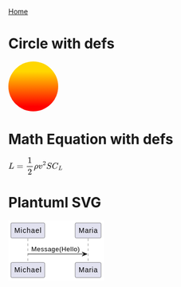 <a href="/">Home</a>

# Circle with defs
<svg viewBox="0 0 10 10" xmlns="http://www.w3.org/2000/svg" width="100px">
    <defs>
        <circle id="myCircle" cx="0" cy="0" r="5" />
        <linearGradient id="myGradient" gradientTransform="rotate(90)">
        <stop offset="20%" stop-color="gold" />
        <stop offset="90%" stop-color="red" />
        </linearGradient>
    </defs>
    <use x="5" y="5" href="#myCircle" fill="url('#myGradient')" />
</svg>

# Math Equation with defs
<svg style="vertical-align: -1.552ex;" xmlns="http://www.w3.org/2000/svg" width="14.293ex"
    height="4.588ex" role="img" focusable="false" viewBox="0 -1342 6317.6 2028"
    xmlns:xlink="http://www.w3.org/1999/xlink">
    <defs>
        <path id="MJX-1-TEX-I-1D43F"
            d="M228 637Q194 637 192 641Q191 643 191 649Q191 673 202 682Q204 683 217 683Q271 680 344 680Q485 680 506 683H518Q524 677 524 674T522 656Q517 641 513 637H475Q406 636 394 628Q387 624 380 600T313 336Q297 271 279 198T252 88L243 52Q243 48 252 48T311 46H328Q360 46 379 47T428 54T478 72T522 106T564 161Q580 191 594 228T611 270Q616 273 628 273H641Q647 264 647 262T627 203T583 83T557 9Q555 4 553 3T537 0T494 -1Q483 -1 418 -1T294 0H116Q32 0 32 10Q32 17 34 24Q39 43 44 45Q48 46 59 46H65Q92 46 125 49Q139 52 144 61Q147 65 216 339T285 628Q285 635 228 637Z"></path>
        <path id="MJX-1-TEX-N-3D"
            d="M56 347Q56 360 70 367H707Q722 359 722 347Q722 336 708 328L390 327H72Q56 332 56 347ZM56 153Q56 168 72 173H708Q722 163 722 153Q722 140 707 133H70Q56 140 56 153Z"></path>
        <path id="MJX-1-TEX-N-31"
            d="M213 578L200 573Q186 568 160 563T102 556H83V602H102Q149 604 189 617T245 641T273 663Q275 666 285 666Q294 666 302 660V361L303 61Q310 54 315 52T339 48T401 46H427V0H416Q395 3 257 3Q121 3 100 0H88V46H114Q136 46 152 46T177 47T193 50T201 52T207 57T213 61V578Z"></path>
        <path id="MJX-1-TEX-N-32"
            d="M109 429Q82 429 66 447T50 491Q50 562 103 614T235 666Q326 666 387 610T449 465Q449 422 429 383T381 315T301 241Q265 210 201 149L142 93L218 92Q375 92 385 97Q392 99 409 186V189H449V186Q448 183 436 95T421 3V0H50V19V31Q50 38 56 46T86 81Q115 113 136 137Q145 147 170 174T204 211T233 244T261 278T284 308T305 340T320 369T333 401T340 431T343 464Q343 527 309 573T212 619Q179 619 154 602T119 569T109 550Q109 549 114 549Q132 549 151 535T170 489Q170 464 154 447T109 429Z"></path>
        <path id="MJX-1-TEX-I-1D70C"
            d="M58 -216Q25 -216 23 -186Q23 -176 73 26T127 234Q143 289 182 341Q252 427 341 441Q343 441 349 441T359 442Q432 442 471 394T510 276Q510 219 486 165T425 74T345 13T266 -10H255H248Q197 -10 165 35L160 41L133 -71Q108 -168 104 -181T92 -202Q76 -216 58 -216ZM424 322Q424 359 407 382T357 405Q322 405 287 376T231 300Q217 269 193 170L176 102Q193 26 260 26Q298 26 334 62Q367 92 389 158T418 266T424 322Z"></path>
        <path id="MJX-1-TEX-I-1D463"
            d="M173 380Q173 405 154 405Q130 405 104 376T61 287Q60 286 59 284T58 281T56 279T53 278T49 278T41 278H27Q21 284 21 287Q21 294 29 316T53 368T97 419T160 441Q202 441 225 417T249 361Q249 344 246 335Q246 329 231 291T200 202T182 113Q182 86 187 69Q200 26 250 26Q287 26 319 60T369 139T398 222T409 277Q409 300 401 317T383 343T365 361T357 383Q357 405 376 424T417 443Q436 443 451 425T467 367Q467 340 455 284T418 159T347 40T241 -11Q177 -11 139 22Q102 54 102 117Q102 148 110 181T151 298Q173 362 173 380Z"></path>
        <path id="MJX-1-TEX-I-1D446"
            d="M308 24Q367 24 416 76T466 197Q466 260 414 284Q308 311 278 321T236 341Q176 383 176 462Q176 523 208 573T273 648Q302 673 343 688T407 704H418H425Q521 704 564 640Q565 640 577 653T603 682T623 704Q624 704 627 704T632 705Q645 705 645 698T617 577T585 459T569 456Q549 456 549 465Q549 471 550 475Q550 478 551 494T553 520Q553 554 544 579T526 616T501 641Q465 662 419 662Q362 662 313 616T263 510Q263 480 278 458T319 427Q323 425 389 408T456 390Q490 379 522 342T554 242Q554 216 546 186Q541 164 528 137T492 78T426 18T332 -20Q320 -22 298 -22Q199 -22 144 33L134 44L106 13Q83 -14 78 -18T65 -22Q52 -22 52 -14Q52 -11 110 221Q112 227 130 227H143Q149 221 149 216Q149 214 148 207T144 186T142 153Q144 114 160 87T203 47T255 29T308 24Z"></path>
        <path id="MJX-1-TEX-I-1D436"
            d="M50 252Q50 367 117 473T286 641T490 704Q580 704 633 653Q642 643 648 636T656 626L657 623Q660 623 684 649Q691 655 699 663T715 679T725 690L740 705H746Q760 705 760 698Q760 694 728 561Q692 422 692 421Q690 416 687 415T669 413H653Q647 419 647 422Q647 423 648 429T650 449T651 481Q651 552 619 605T510 659Q484 659 454 652T382 628T299 572T226 479Q194 422 175 346T156 222Q156 108 232 58Q280 24 350 24Q441 24 512 92T606 240Q610 253 612 255T628 257Q648 257 648 248Q648 243 647 239Q618 132 523 55T319 -22Q206 -22 128 53T50 252Z"></path>
    </defs>
    <g stroke="currentColor" fill="currentColor" stroke-width="0" transform="scale(1,-1)">
        <g data-mml-node="math">
            <g data-mml-node="mi">
                <use data-c="1D43F" xlink:href="#MJX-1-TEX-I-1D43F"></use>
            </g>
            <g data-mml-node="mo" transform="translate(958.8,0)">
                <use data-c="3D" xlink:href="#MJX-1-TEX-N-3D"></use>
            </g>
            <g data-mml-node="mfrac" transform="translate(2014.6,0)">
                <g data-mml-node="mn" transform="translate(220,676)">
                    <use data-c="31" xlink:href="#MJX-1-TEX-N-31"></use>
                </g>
                <g data-mml-node="mn" transform="translate(220,-686)">
                    <use data-c="32" xlink:href="#MJX-1-TEX-N-32"></use>
                </g>
                <rect width="700" height="60" x="120" y="220"></rect>
            </g>
            <g data-mml-node="mi" transform="translate(2954.6,0)">
                <use data-c="1D70C" xlink:href="#MJX-1-TEX-I-1D70C"></use>
            </g>
            <g data-mml-node="msup" transform="translate(3471.6,0)">
                <g data-mml-node="mi">
                    <use data-c="1D463" xlink:href="#MJX-1-TEX-I-1D463"></use>
                </g>
                <g data-mml-node="mn" transform="translate(518,413) scale(0.707)">
                    <use data-c="32" xlink:href="#MJX-1-TEX-N-32"></use>
                </g>
            </g>
            <g data-mml-node="mi" transform="translate(4393.1,0)">
                <use data-c="1D446" xlink:href="#MJX-1-TEX-I-1D446"></use>
            </g>
            <g data-mml-node="msub" transform="translate(5038.1,0)">
                <g data-mml-node="mi">
                    <use data-c="1D436" xlink:href="#MJX-1-TEX-I-1D436"></use>
                </g>
                <g data-mml-node="mi" transform="translate(748,-150) scale(0.707)">
                    <use data-c="1D43F" xlink:href="#MJX-1-TEX-I-1D43F"></use>
                </g>
            </g>
        </g>
    </g>
</svg>

# Plantuml SVG
<svg xmlns="http://www.w3.org/2000/svg" xmlns:xlink="http://www.w3.org/1999/xlink"
    contentStyleType="text/css" height="120px" preserveAspectRatio="none"
    style="width:192px;height:120px;background:#FFFFFF;" version="1.1" viewBox="0 0 192 120"
    width="192px" zoomAndPan="magnify">
    <defs />
    <g>
        <line style="stroke:#181818;stroke-width:0.5;stroke-dasharray:5.0,5.0;" x1="39" x2="39"
            y1="36.2969" y2="85.4297" />
        <line style="stroke:#181818;stroke-width:0.5;stroke-dasharray:5.0,5.0;" x1="160" x2="160"
            y1="36.2969" y2="85.4297" />
        <rect fill="#E2E2F0" height="30.2969" rx="2.5" ry="2.5"
            style="stroke:#181818;stroke-width:0.5;" width="68" x="5" y="5" />
        <text fill="#000000" font-family="sans-serif" font-size="14" lengthAdjust="spacing"
            textLength="54" x="12" y="24.9951">Michael</text>
        <rect fill="#E2E2F0" height="30.2969" rx="2.5" ry="2.5"
            style="stroke:#181818;stroke-width:0.5;" width="68" x="5" y="84.4297" />
        <text fill="#000000" font-family="sans-serif" font-size="14" lengthAdjust="spacing"
            textLength="54" x="12" y="104.4248">Michael</text>
        <rect fill="#E2E2F0" height="30.2969" rx="2.5" ry="2.5"
            style="stroke:#181818;stroke-width:0.5;" width="52" x="134" y="5" />
        <text fill="#000000" font-family="sans-serif" font-size="14" lengthAdjust="spacing"
            textLength="38" x="141" y="24.9951">Maria</text>
        <rect fill="#E2E2F0" height="30.2969" rx="2.5" ry="2.5"
            style="stroke:#181818;stroke-width:0.5;" width="52" x="134" y="84.4297" />
        <text fill="#000000" font-family="sans-serif" font-size="14" lengthAdjust="spacing"
            textLength="38" x="141" y="104.4248">Maria</text>
        <polygon fill="#181818" points="148,63.4297,158,67.4297,148,71.4297,152,67.4297"
            style="stroke:#181818;stroke-width:1.0;" />
        <line style="stroke:#181818;stroke-width:1.0;" x1="39" x2="154" y1="67.4297" y2="67.4297" />
        <text fill="#000000" font-family="sans-serif" font-size="13" lengthAdjust="spacing"
            textLength="97" x="46" y="62.3638">Message(Hello)</text>
    </g>
</svg>
